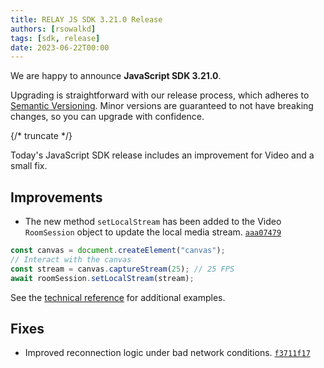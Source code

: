 ---
title: RELAY JS SDK 3.21.0 Release
authors: [rsowalkd]
tags: [sdk, release]
date: 2023-06-22T00:00
---

We are happy to announce **JavaScript SDK 3.21.0**.

Upgrading is straightforward with our release process, which adheres to [Semantic Versioning](https://semver.org/).
Minor versions are guaranteed to not have breaking changes, so you can upgrade with confidence.

<ReleaseCard library="@signalwire/js" version="3.21.0" releaseType="minor"/>

{/* truncate */}

Today's JavaScript SDK release includes an improvement for Video and a small fix.

## Improvements

- The new method `setLocalStream` has been added to the Video `RoomSession` object to update the local media stream. [`aaa07479`](https://github.com/signalwire/signalwire-js/commit/aaa07479db10685e72d96ea43927d759dbac076e)

```js
const canvas = document.createElement("canvas");
// Interact with the canvas
const stream = canvas.captureStream(25); // 25 FPS
await roomSession.setLocalStream(stream);
```

See the [technical reference](/sdks/browser-sdk/video/room-session#setlocalstream) for additional examples.

## Fixes

- Improved reconnection logic under bad network conditions. [`f3711f17`](https://github.com/signalwire/signalwire-js/commit/f3711f1726a9001a4204527b34b452de80e9a0e6)